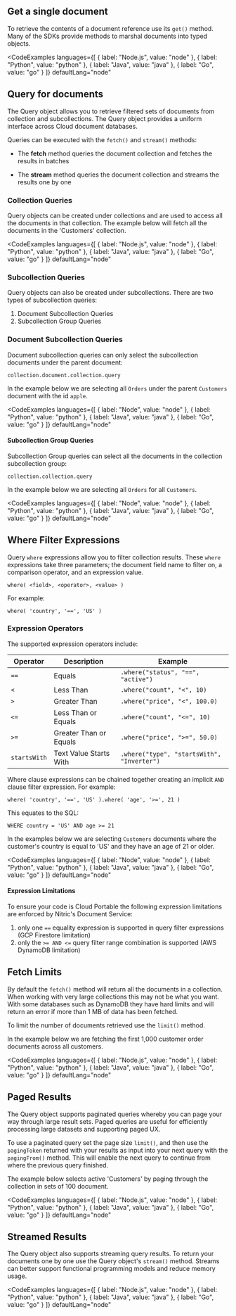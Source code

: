 ## Get a single document

To retrieve the contents of a document reference use its `get()` method. Many of the SDKs provide
methods to marshal documents into typed objects.

<CodeExamples 
	languages={[
	{
		label: "Node.js",
		value: "node"
	},
	{
		label: "Python",
		value: "python"
	},
	{
		label: "Java",
		value: "java"
	},
	{
		label: "Go",
		value: "go"
	}
	]}
	defaultLang="node"
>

<CodeSnippet snippet="nitrictech/node-sdk/examples/documents/get.ts" />

<CodeSnippet snippet="nitrictech/python-sdk/examples/documents/get.py" />

<CodeSnippet snippet="nitrictech/java-sdk/src/test/java/examples/documents/Get.java" />

<CodeSnippet snippet="nitrictech/go-sdk/examples/documents/get.go" />

</CodeExamples>

## Query for documents

The Query object allows you to retrieve filtered sets of documents from collection and subcollections. The Query object provides a uniform
interface across Cloud document databases.

Queries can be executed with the `fetch()` and `stream()` methods:

- The **fetch** method queries the document collection and fetches the results in batches

- The **stream** method queries the document collection and streams the results one by one

### Collection Queries

Query objects can be created under collections and are used to access all the documents in that collection.
The example below will fetch all the documents in the 'Customers' collection.

<CodeExamples 
	languages={[
	{
		label: "Node.js",
		value: "node"
	},
	{
		label: "Python",
		value: "python"
	},
	{
		label: "Java",
		value: "java"
	},
	{
		label: "Go",
		value: "go"
	}
	]}
	defaultLang="node"
>

<CodeSnippet snippet="nitrictech/node-sdk/examples/documents/query.ts" />

<CodeSnippet snippet="nitrictech/python-sdk/examples/documents/query.py" />

<CodeSnippet snippet="nitrictech/java-sdk/src/test/java/examples/documents/Query.java" />

<CodeSnippet snippet="nitrictech/go-sdk/examples/documents/query.go" />

</CodeExamples>

### Subcollection Queries

Query objects can also be created under subcollections. There are two types of subcollection queries:

1. Document Subcollection Queries
2. Subcollection Group Queries

### Document Subcollection Queries

Document subcollection queries can only select the subcollection documents under the parent document:

`collection.document.collection.query`

In the example below we are selecting all `Orders` under the parent `Customers` document with the id `apple`.

<CodeExamples
	languages={[
	{
		label: "Node",
		value: "node"
	},
	{
		label: "Python",
		value: "python"
	},
	{
		label: "Java",
		value: "java"
	},
	{
		label: "Go",
		value: "go"
	}
	]}
	defaultLang="node"
>

<CodeSnippet snippet="nitrictech/node-sdk/examples/documents/sub-doc-query.ts" />

<CodeSnippet snippet="nitrictech/python-sdk/examples/documents/sub_doc_query.py" />

<CodeSnippet snippet="nitrictech/java-sdk/src/test/java/examples/documents/SubDocQuery.java" />

<CodeSnippet snippet="nitrictech/go-sdk/examples/documents/sub_doc_query.go" />

</CodeExamples>

#### Subcollection Group Queries

Subcollection Group queries can select all the documents in the collection subcollection group:

`collection.collection.query`

In the example below we are selecting all `Orders` for all `Customers`.

<CodeExamples 
	languages={[
	{
		label: "Node",
		value: "node"
	},
	{
		label: "Python",
		value: "python"
	},
	{
		label: "Java",
		value: "java"
	},
	{
		label: "Go",
		value: "go"
	}
	]}
	defaultLang="node"
>

<CodeSnippet snippet="nitrictech/node-sdk/examples/documents/sub-col-query.ts" />

<CodeSnippet snippet="nitrictech/python-sdk/examples/documents/sub_col_query.py" />

<CodeSnippet snippet="nitrictech/java-sdk/src/test/java/examples/documents/SubColQuery.java" />

<CodeSnippet snippet="nitrictech/go-sdk/examples/documents/sub_col_query.go" />

</CodeExamples>

## Where Filter Expressions

Query `where` expressions allow you to filter collection results. These `where` expressions take three parameters;
the document field name to filter on, a comparison operator, and an expression value.

`where( <field>, <operator>, <value> )`

For example:

`where( 'country', '==', 'US' )`

### Expression Operators

The supported expression operators include:

| **Operator** | **Description**        | **Example**                                |
| ------------ | ---------------------- | ------------------------------------------ |
| `==`         | Equals                 | `.where("status", "==", "active")`         |
| `<`          | Less Than              | `.where("count", "<", 10)`                 |
| `>`          | Greater Than           | `.where("price", "<", 100.0)`              |
| `<=`         | Less Than or Equals    | `.where("count", "<=", 10)`                |
| `>=`         | Greater Than or Equals | `.where("price", ">=", 50.0)`              |
| `startsWith` | Text Value Starts With | `.where("type", "startsWith", "Inverter")` |

Where clause expressions can be chained together creating an implicit `AND` clause filter expression. For example:

`where( 'country', '==', 'US' ).where( 'age', '>=', 21 )`

This equates to the SQL:

`WHERE country = 'US' AND age >= 21`

In the examples below we are selecting `Customers` documents where the customer's country is equal to 'US' and
they have an age of 21 or older.

<CodeExamples
	languages={[
	{
		label: "Node",
		value: "node"
	},
	{
		label: "Python",
		value: "python"
	},
	{
		label: "Java",
		value: "java"
	},
	{
		label: "Go",
		value: "go"
	}
	]}
	defaultLang="node"
>

<CodeSnippet snippet="nitrictech/node-sdk/examples/documents/query-filter.ts" />

<CodeSnippet snippet="nitrictech/python-sdk/examples/documents/query_filter.py" />

<CodeSnippet snippet="nitrictech/java-sdk/src/test/java/examples/documents/QueryFilter.java" />

<CodeSnippet snippet="nitrictech/go-sdk/examples/documents/query_filter.go" />

</CodeExamples>

#### Expression Limitations

To ensure your code is Cloud Portable the following expression limitations are enforced by Nitric's Document Service:

1. only one `==` equality expression is supported in query filter expressions (GCP Firestore limitation)
2. only the `>= AND <=` query filter range combination is supported (AWS DynamoDB limitation)

## Fetch Limits

By default the `fetch()` method will return all the documents in a collection. When working with very large collections this may not be
what you want. With some databases such as DynamoDB they have hard limits and will return an error if more than 1 MB of data has been fetched.

To limit the number of documents retrieved use the `limit()` method.

In the example below we are fetching the first 1,000 customer order documents across all customers.

<CodeExamples
	languages={[
	{
		label: "Node.js",
		value: "node"
	},
	{
		label: "Python",
		value: "python"
	},
	{
		label: "Java",
		value: "java"
	},
	{
		label: "Go",
		value: "go"
	}
	]}
	defaultLang="node"
>

<CodeSnippet snippet="nitrictech/node-sdk/examples/documents/query-limits.ts" />

<CodeSnippet snippet="nitrictech/python-sdk/examples/documents/query_limits.py" />

<CodeSnippet snippet="nitrictech/java-sdk/src/test/java/examples/documents/QueryLimits.java" />

<CodeSnippet snippet="nitrictech/go-sdk/examples/documents/query_limits.go" />

</CodeExamples>

## Paged Results

The Query object supports paginated queries whereby you can page your way through large result sets.
Paged queries are useful for efficiently processing large datasets and supporting paged UX.

To use a paginated query set the page size `limit()`, and then use the `pagingToken` returned with your results as input into your
next query with the `pagingFrom()` method. This will enable the next query to continue from where the previous query finished.

The example below selects active 'Customers' by paging through the collection in sets of 100 document.

<CodeExamples
	languages={[
	{
		label: "Node.js",
		value: "node"
	},
	{
		label: "Python",
		value: "python"
	},
	{
		label: "Java",
		value: "java"
	},
	{
		label: "Go",
		value: "go"
	}
	]}
	defaultLang="node"
>

<CodeSnippet snippet="nitrictech/node-sdk/examples/documents/query-paginated.ts" />

<CodeSnippet snippet="nitrictech/python-sdk/examples/documents/paged_results.py" />

<CodeSnippet snippet="nitrictech/java-sdk/src/test/java/examples/documents/PagedResults.java" />

<CodeSnippet snippet="nitrictech/go-sdk/examples/documents/paged_results.go" />

</CodeExamples>

## Streamed Results

The Query object also supports streaming query results. To return your documents one by one use the
Query object's `stream()` method. Streams can better support functional programming models and
reduce memory usage.

<CodeExamples
	languages={[
	{
		label: "Node.js",
		value: "node"
	},
	{
		label: "Python",
		value: "python"
	},
	{
		label: "Java",
		value: "java"
	},
	{
		label: "Go",
		value: "go"
	}
	]}
	defaultLang="node"
>

<CodeSnippet snippet="nitrictech/node-sdk/examples/documents/query-stream.ts" />

<CodeSnippet snippet="nitrictech/python-sdk/examples/documents/streamed.py" />

<CodeSnippet snippet="nitrictech/java-sdk/src/test/java/examples/documents/Streamed.java" />

<CodeSnippet snippet="nitrictech/go-sdk/examples/documents/stream_results.go" />

</CodeExamples>

<br />
